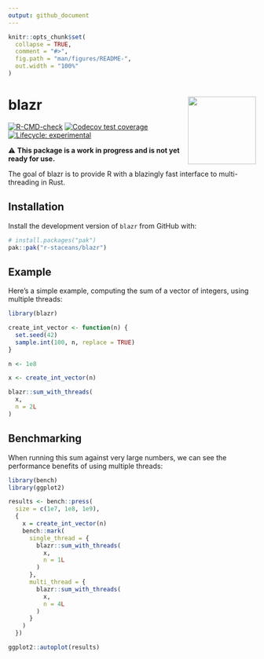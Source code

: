 ```yaml
---
output: github_document
---
```


<!-- README.md is generated from README.Rmd. Please edit that file -->

```r
knitr::opts_chunk$set(
  collapse = TRUE,
  comment = "#>",
  fig.path = "man/figures/README-",
  out.width = "100%"
)
```

# blazr <a href="https://r-staceans.github.io/blazr/"><img src="man/figures/logo.png" align="right" height="138" /></a>

<!-- badges: start -->
[![R-CMD-check](https://github.com/r-staceans/blazr/actions/workflows/R-CMD-check.yaml/badge.svg)](https://github.com/r-staceans/blazr/actions/workflows/R-CMD-check.yaml)
[![Codecov test coverage](https://codecov.io/gh/r-staceans/blazr/graph/badge.svg)](https://app.codecov.io/gh/r-staceans/blazr)
[![Lifecycle: experimental](https://img.shields.io/badge/lifecycle-experimental-orange.svg)](https://lifecycle.r-lib.org/articles/stages.html#experimental)
<!-- badges: end -->

⚠️ **This package is a work in progress and is not yet ready for use.**

The goal of blazr is to provide R with a blazingly fast interface to multi-threading in Rust.

## Installation

Install the development version of `blazr` from GitHub with:

``` r
# install.packages("pak")
pak::pak("r-staceans/blazr")
```

## Example

Here's a simple example, computing the sum of a vector of integers, using multiple threads:

```r
library(blazr)

create_int_vector <- function(n) {
  set.seed(42)
  sample.int(100, n, replace = TRUE)
}

n <- 1e8

x <- create_int_vector(n)

blazr::sum_with_threads(
  x,
  n = 2L
)
```

## Benchmarking

When running this sum against very large numbers, we can see the performance benefits of using multiple threads:

```r
library(bench)
library(ggplot2)

results <- bench::press(
  size = c(1e7, 1e8, 1e9),
  {
    x = create_int_vector(n)
    bench::mark(
      single_thread = {
        blazr::sum_with_threads(
          x,
          n = 1L
        )
      },
      multi_thread = {
        blazr::sum_with_threads(
          x,
          n = 4L
        )
      }
    )
  })

ggplot2::autoplot(results)
```
